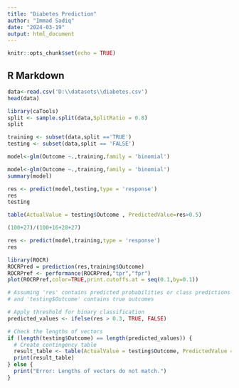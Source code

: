 ---
title: "Diabetes Prediction"
author: "Immad Sadiq"
date: "2024-03-19"
output: html_document
---

```{r setup, include=FALSE}
knitr::opts_chunk$set(echo = TRUE)
```

## R Markdown

```{r}
data<-read.csv('D:\\datasets\\diabetes.csv')
head(data)
```

```{r}
library(caTools)
split <- sample.split(data,SplitRatio = 0.8)
split
```

```{r}
training <- subset(data,split =='TRUE')
testing <- subset(data,split == 'FALSE')

```

```{r}
model<-glm(Outcome ~.,training,family = 'binomial')

```

```{r}
model<-glm(Outcome ~.,training,family = 'binomial')
summary(model)
```

```{r}
res <- predict(model,testing,type = 'response')
res
testing
```

```{r}
table(ActualValue = testing$Outcome , PredictedValue=res>0.5)
```

```{r}
(100+27)/(100+16+28+27)

```
```{r}
res <- predict(model,training,type = 'response')
res

```

```{r}
library(ROCR)
ROCRPred = prediction(res,training$Outcome)
ROCRPref <- performance(ROCRPred,"tpr","fpr")
plot(ROCRPref,color=TRUE,print.cutoffs.at = seq(0.1,by=0.1))
```
```{r}
# Assuming 'res' contains predicted probabilities or class predictions
# and 'testing$Outcome' contains true outcomes

# Apply threshold for binary classification
predicted_values <- ifelse(res > 0.3, TRUE, FALSE)

# Check the lengths of vectors
if (length(testing$Outcome) == length(predicted_values)) {
  # Create contingency table
  result_table <- table(ActualValue = testing$Outcome, PredictedValue = predicted_values)
  print(result_table)
} else {
  print("Error: Lengths of vectors do not match.")
}

```
